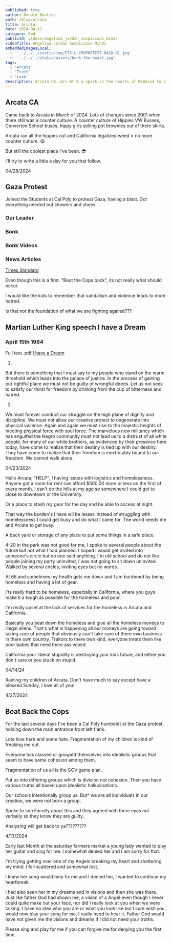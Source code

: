 ```yaml
---
published: true
author: Donald Boulton
path: /blog/arcata
title: Arcata
date: 2024-04-11
category: God
publicId: videos/angelina_jordan_suspicious_minds
videoTitle: Angelina Jordan Suspicious Minds
embeddedImagesLocal:
  -  '../../../static/img/ETS-L-CPHPROTEST-0428-01.jpg' 
  -  '../../../static/assets/bonk-the-beast.jpg' 
tags: 
  - 'Arcata' 
  - 'Truth' 
  - 'Love'
description: Arcata CA. Arc-At-A a spark in the hearts of Mankind to a new beginning.
---
```



## Arcata CA

Came back to Arcata in March of 2024. Lots of changes since 2001 when there still was a counter culture. A counter culture of Hippies VW Busses, Converted School buses, hippy girls selling pot brownies out of there skirts.

Arcata ran all the hippies out and California legalized weed = no more counter culture. 😩

But still the coolest place I've been. 😎

I'll try to write a little a day for you that follow.

04/28/2024

## Gaza Protest

Joined the Students at Cal Poly to protest Gaza, having a blast. Got everything needed but showers and shoes.

### Our Leader

<GatsbyImage alt="Our Leader" imgclass="block object-cover object-center w-full h-full rounded-lg" image={getImage(props.localImages[1])} />

### Bonk

<GatsbyImage alt="Bonk the Beast" imgclass="block object-cover object-center w-full h-full rounded-lg" image={getImage(props.localImages[0])} />

### Bonk Videos

<IframeWrapperLarge>
<YouTube youTubeId="HxQ6Vq5VDVM" />
</IframeWrapperLarge>

### News Articles

[Times Standard](https://www.times-standard.com/2024/04/27/cal-poly-humboldt-closes-campus-to-outsiders-amid-protests-occupation/)

Even though this is a first. "Beat the Cops back", its not really what should occur.

I would like the kids to remember that vandalism and violence leads to more hatred. 

Is that not the foundation of what we are fighting against???

## Martian Luther King speech I have a Dream

### April 15th 1964

Full text .pdf [I have a Dream](https://static.pbslearningmedia.org/media/media_files/Full_text_I_Have_a_Dream_.pdf)

<Section>

1.
But there is something that I must say to my people who stand on the warm threshold which 
leads into the palace of justice. In the process of gaining our rightful place we must not be guilty 
of wrongful deeds. Let us not seek to satisfy our thirst for freedom by drinking from the cup of 
bitterness and hatred.

2.
We must forever conduct our struggle on the high plane of dignity and discipline. We must not 
allow our creative protest to degenerate into physical violence. Again and again we must rise to 
the majestic heights of meeting physical force with soul force. The marvelous new militancy 
which has engulfed the Negro community must not lead us to a distrust of all white people, for 
many of our white brothers, as evidenced by their presence here today, have come to realize that 
their destiny is tied up with our destiny. They have come to realize that their freedom is 
inextricably bound to our freedom. We cannot walk alone.

</Section>

<Section>
04/23/2024

Hello Arcata, "HELP", I having issues with logistics and homelessness. Anyone got a room for rent can afford $500.00 more or less on the first of every month. I can't do the hills at my age so somewhere I could get to close to downtown or the University.

Or a place to stash my gear for the day and be able to access at night. 

That way the burden's I have wil be lesser. Instead of struggling with homelessness I could get busy and do what I came for. The world needs me and Arcata to get busy.

A back yard or storage of any place to put some things in a safe place.

4-20 in the park was not good for me, I spoke to several people about the future but not what I had planned. I hoped i would get invited into someone's circle but no one said anything. I'm old school and do not like people joining my party uninvited, I was not going to sit down uninvited. Walked by several circles, inviting eyes but no words. 

At 66 and sometimes my health gets me down and I am burdened by being homeless and having a lot of gear. 

I'ts really hard to be homeless, especially in California, where you guys make it a tough as possible for the homeless and poor. 

I'm really upset at the lack of services for the homeless in Arcata and California. 

Basically you beat down the homeless and give all the homeless moneys to illegal aliens. That's what is happening all our moneys are going toward taking care of people that obviously can't take care of there own business in there own country. Traitors to there own kind, everyone treats them like poor babes that need there ass wiped.

California your liberal stupidity is destroying your kids future, and either you don't care or you stuck on stupid.
</Section>

<Section>
04/14/24

Raining my children of Arcata. Don't have much to say except have a blessed Sunday, I love all of you!
</Section>

<Section>

4/27/2024

## Beat Back the Cops

<YouTube youTubeId="h3mj5_TNfrc" />

For the last several days I've been a Cal Poly humboldt at the Gaza protest, holding down the main entrance front left flank.

Lota love here and some hate. Fragmentation of my children is kind of freaking me out. 

Everyone has classed or grouped themselves into idealistic groups that seem to have some cohesion among them.

Fragmentation of us all is the GOV game plan. 

Put us into differing groups which is division not cohesion. Then you have various truths all based upon idealistic hallucinations.

Our schools intentionally group us. But* we are all individuals in our creation, we were not born a group.

Spoke to son Faculty about this and they agreed with there eyes not verbally so they know they are guilty.

Analyzing will get back to ya?????????
</Section>

<Section>
4/13/2024

Early last Month at the saturday farmers market a young lady wanted to play her guitar and sing for me. I somewhat denied her and I am sorry for that.

I'm trying getting over one of my Angels breaking my heart and shattering my mind. I fell scattered and somewhat lost.

I knew her song would help fix me and I denied her, I wanted to continue my heartbreak. 

I had also seen her in my dreams and in visions and then she was there. Just like father God had shown me, a vision of a Angel even though I never could quite make out your face, nor did I really look at you when we were talking. I have no idea who you are or what you look like but I sure wish you would now play your song for me, I really need to hear it. Father God would have not given me the visions and dreams if I did not need your truths. 

Please sing and play for me if you can forgive me for denying you the first time.

</Section>